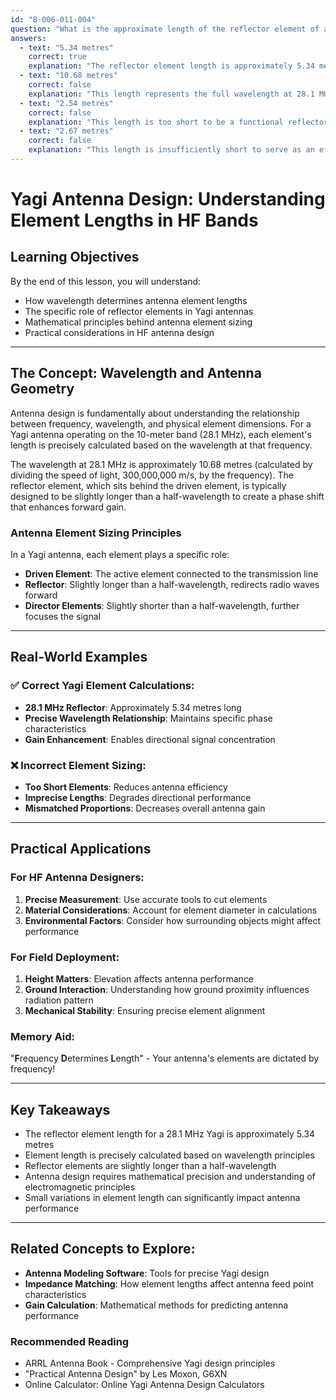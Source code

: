 ```yaml
---
id: "B-006-011-004"
question: "What is the approximate length of the reflector element of a Yagi antenna for 28.1 MHz?"
answers:
  - text: "5.34 metres"
    correct: true
    explanation: "The reflector element length is approximately 5.34 metres at 28.1 MHz, calculated using the fundamental antenna design principle of element length being related to wavelength. At this frequency, the wavelength is around 10.68 metres, and the reflector element is typically about 5% longer than a half-wavelength, which results in this specific length. This precise measurement allows the reflector to effectively redirect and concentrate radio wave energy in the desired direction."
  - text: "10.68 metres"
    correct: false
    explanation: "This length represents the full wavelength at 28.1 MHz, not the reflector element length. A full wavelength would be inappropriate for a single antenna element, as Yagi antennas use precise fractional wavelength calculations for each element to create directional gain."
  - text: "2.54 metres"
    correct: false
    explanation: "This length is too short to be a functional reflector element at 28.1 MHz. A reflector element must be carefully sized to provide the correct phase relationship with the driven element to create directional gain."
  - text: "2.67 metres"
    correct: false
    explanation: "This length is insufficiently short to serve as an effective reflector element at 28.1 MHz. Proper Yagi design requires precise element lengths based on wavelength calculations to achieve directional characteristics."
---
```


# Yagi Antenna Design: Understanding Element Lengths in HF Bands

## Learning Objectives
By the end of this lesson, you will understand:
- How wavelength determines antenna element lengths
- The specific role of reflector elements in Yagi antennas
- Mathematical principles behind antenna element sizing
- Practical considerations in HF antenna design

---

## The Concept: Wavelength and Antenna Geometry

Antenna design is fundamentally about understanding the relationship between frequency, wavelength, and physical element dimensions. For a Yagi antenna operating on the 10-meter band (28.1 MHz), each element's length is precisely calculated based on the wavelength at that frequency.

The wavelength at 28.1 MHz is approximately 10.68 metres (calculated by dividing the speed of light, 300,000,000 m/s, by the frequency). The reflector element, which sits behind the driven element, is typically designed to be slightly longer than a half-wavelength to create a phase shift that enhances forward gain.

### Antenna Element Sizing Principles

In a Yagi antenna, each element plays a specific role:
- **Driven Element**: The active element connected to the transmission line
- **Reflector**: Slightly longer than a half-wavelength, redirects radio waves forward
- **Director Elements**: Slightly shorter than a half-wavelength, further focuses the signal

---

## Real-World Examples

### ✅ Correct Yagi Element Calculations:
- **28.1 MHz Reflector**: Approximately 5.34 metres long
- **Precise Wavelength Relationship**: Maintains specific phase characteristics
- **Gain Enhancement**: Enables directional signal concentration

### ❌ Incorrect Element Sizing:
- **Too Short Elements**: Reduces antenna efficiency
- **Imprecise Lengths**: Degrades directional performance
- **Mismatched Proportions**: Decreases overall antenna gain

---

## Practical Applications

### For HF Antenna Designers:
1. **Precise Measurement**: Use accurate tools to cut elements
2. **Material Considerations**: Account for element diameter in calculations
3. **Environmental Factors**: Consider how surrounding objects might affect performance

### For Field Deployment:
1. **Height Matters**: Elevation affects antenna performance
2. **Ground Interaction**: Understanding how ground proximity influences radiation pattern
3. **Mechanical Stability**: Ensuring precise element alignment

### Memory Aid:
"**F**requency **D**etermines **L**ength" - Your antenna's elements are dictated by frequency!

---

## Key Takeaways

- The reflector element length for a 28.1 MHz Yagi is approximately 5.34 metres
- Element length is precisely calculated based on wavelength principles
- Reflector elements are slightly longer than a half-wavelength
- Antenna design requires mathematical precision and understanding of electromagnetic principles
- Small variations in element length can significantly impact antenna performance

---

## Related Concepts to Explore:
- **Antenna Modeling Software**: Tools for precise Yagi design
- **Impedance Matching**: How element lengths affect antenna feed point characteristics
- **Gain Calculation**: Mathematical methods for predicting antenna performance

### Recommended Reading
- ARRL Antenna Book - Comprehensive Yagi design principles
- "Practical Antenna Design" by Les Moxon, G6XN
- Online Calculator: Online Yagi Antenna Design Calculators